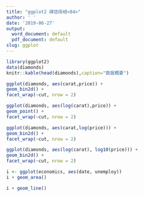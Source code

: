 ```yaml
---
title: "ggplot2 缂佸啩绡<84>"
author: ' '
date: '2019-06-27'
output:
  word_document: default
  pdf_document: default
slug: ggplot
---
```



```r
library(ggplot2)
data(diamonds)
knitr::kable(head(diamonds),caption="数据概要")

ggplot(diamonds, aes(carat,price)) +
geom_bin2d() +
facet_wrap(~cut, nrow = 2)

ggplot(diamonds, aes(log(carat),price)) +
geom_point() +
facet_wrap(~cut, nrow = 2)

ggplot(diamonds, aes(carat,log(price))) +
geom_bin2d() +
facet_wrap(~cut, nrow = 2)

ggplot(diamonds, aes(log(carat), log10(price))) +
geom_bin2d() +
facet_wrap(~cut, nrow = 2)
```

```r
i <- ggplot(economics, aes(date, unemploy))
i + geom_area()

i + geom_line()




```

